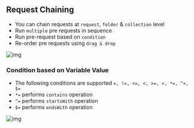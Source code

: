 ## Request Chaining

- You can chain requests at `request`, `folder` & `collection` level
- Run `multiple` pre requests in sequence
- Run pre-request based on `condition`
- Re-order pre requests using `drag & drop`

![img](https://user-images.githubusercontent.com/8637550/195973873-5b72a1f1-3810-4fc4-95f5-d290452beed1.png)

### Condition based on Variable Value
- The following conditions are supported `=, !=, <=, <, >=, >, *=, ^=, $=`
- `*=` performs `contains` operation
- `^=` performs `startsWith` operation
- `$=` performs `endsWith` operation

![img](https://github.com/thunderclient/thunder-client-support/assets/8637550/63296e89-349e-4fc2-9e11-3e9fe008450f)

